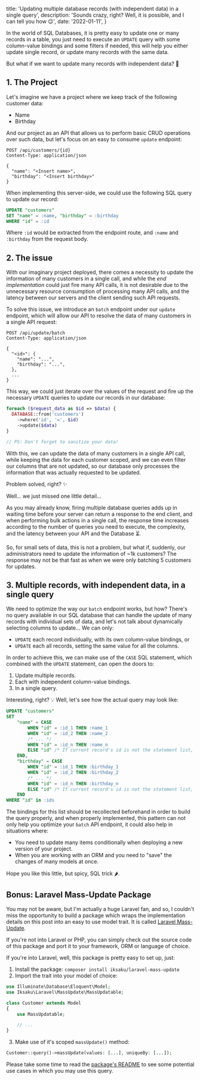   title:
    'Updating multiple database records (with independent data) in a single query',
  description:
    'Sounds crazy, right? Well, it is possible, and I can tell you how 😉',
  date: '2022-01-11',
}

In the world of SQL Databases, it is pretty easy to update one or many records
in a table, you just need to execute an `UPDATE` query with some column-value
bindings and some filters if needed, this will help you either update single
record, or update many records with the same data.

But what if we want to update many records with independent data? 🤔

<!--more-->

## 1. The Project

Let's imagine we have a project where we keep track of the following customer
data:

- Name
- Birthday

And our project as an API that allows us to perform basic CRUD operations over
such data, but let's focus on an easy to consume `update` endpoint:

```http request
POST /api/customers/{id}
Content-Type: application/json

{
  "name": "<Insert name>",
  "birthday": "<Insert birthday>"
}
```

When implementing this server-side, we could use the following SQL query to
update our record:

```sql
UPDATE "customers"
SET "name" = :name, "birthday" = :birthday
WHERE "id" = :id
```

Where `:id` would be extracted from the endpoint route, and `:name` and
`:birthday` from the request body.

## 2. The issue

With our imaginary project deployed, there comes a necessity to update the
information of many customers in a single call, and while the _end
implementation_ could just fire many API calls, it is not desirable due to the
unnecessary resource consumption of processing many API calls, and the latency
between our servers and the client sending such API requests.

To solve this issue, we introduce an `batch` endpoint under our `update`
endpoint, which will allow our API to resolve the data of many customers in a
single API request:

```http request
POST /api/update/batch
Content-Type: application/json

{
  "<id>": {
    "name": "...",
    "birthday": "...",
  },
  ...
}
```

This way, we could just iterate over the values of the request and fire up the
necessary `UPDATE` queries to update our records in our database:

```php
foreach ($request_data as $id => $data) {
  DATABASE::from('customers')
    ->where('id', '=', $id)
    ->update($data)
}

// PS: Don't forget to sanitize your data!
```

With this, we can update the data of many customers in a single API call, while
keeping the data for each customer scoped, and we can even filter our columns
that are not updated, so our database only processes the information that was
actually requested to be updated.

Problem solved, right? ✨

Well... we just missed one little detail...

As you may already know, firing multiple database queries adds up in waiting
time before your server can return a response to the end client, and when
performing bulk actions in a single call, the response time increases according
to the number of queries you need to execute, the complexity, and the latency
between your API and the Database ⏳.

So, for small sets of data, this is not a problem, but what if, suddenly, our
administrators need to update the information of ~1k customers? The response may
not be that fast as when we were only batching 5 customers for updates.

## 3. Multiple records, with independent data, in a single query

We need to optimize the way our `batch` endpoint works, but how? There's no
query available in our SQL database that can handle the update of many records
with individual sets of data, and let's not talk about dynamically selecting
columns to update... We can only:

- `UPDATE` each record individually, with its own column-value bindings, or
- `UPDATE` each all records, setting the same value for all the columns.

In order to achieve this, we can make use of the `CASE` SQL statement, which
combined with the `UPDATE` statement, can open the doors to:

1. Update multiple records.
2. Each with independent column-value bindings.
3. In a single query.

Interesting, right? 💡 Well, let's see how the actual query may look like:

```sql
UPDATE "customers"
SET
    "name" = CASE
        WHEN "id" = :id_1 THEN :name_1
        WHEN "id" = :id_2 THEN :name_2
        /* ... */
        WHEN "id" = :id_n THEN :name_n
        ELSE "id" /* If current record's id is not the statement list, then fallback to it's own value */
    END,
    "birthday" = CASE
        WHEN "id" = :id_1 THEN :birthday_1
        WHEN "id" = :id_2 THEN :birthday_2
        /* ... */
        WHEN "id" = :id_n THEN :birthday_n
        ELSE "id" /* If current record's id is not the statement list, then fallback to it's own value */
    END
WHERE "id" in :ids
```

The bindings for this list should be recollected beforehand in order to build
the query properly, and when properly implemented, this pattern can not only
help you optimize your `batch` API endpoint, it could also help in situations
where:

- You need to update many items conditionally when deploying a new version of
  your project.
- When you are working with an ORM and you need to "save" the changes of many
  models at once.

Hope you like this little, but spicy, SQL trick 🌶.

## Bonus: Laravel Mass-Update Package

You may not be aware, but I'm actually a huge Laravel fan, and so, I couldn't
miss the opportunity to build a package which wraps the implementation details
on this post into an easy to use model trait. It is called
[Laravel Mass-Update](https://github.com/iksaku/laravel-mass-update).

If you're not into Laravel or PHP, you can simply check out the source code of
this package and port it to your framework, ORM or language of choice.

If you're into Laravel, well, this package is pretty easy to set up, just:

1. Install the package: `composer install iksaku/laravel-mass-update`
2. Import the trait into your model of choice:

```php
use Illuminate\Database\Eloquent\Model;
use Iksaku\Laravel\MassUpdate\MassUpdatable;

class Customer extends Model
{
    use MassUpdatable;

    // ...
}
```

3. Make use of it's scoped `massUpdate()` method:

```php
Customer::query()->massUpdate(values: [...], uniqueBy: [...]);
```

Please take some time to read the
[package's README](https://github.com/iksaku/laravel-mass-update#readme) to see
some potential use cases in which you may use this query.
